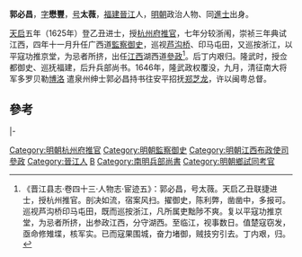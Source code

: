 '''郭必昌'''，[[表字|字]]'''懋豐'''，[[号|号]]'''太薇'''，[[福建|福建]][[晉江|晉江]]人，[[明朝|明朝]]政治人物、同[[進士|進士]]出身。

[[天启|天启]]五年（1625年）登乙丑进士，授[[杭州府|杭州府]][[推官|推官]]，七年分较浙闱，崇祯三年典试江西，四年十一月升任广西道[[監察御史|監察御史]]，巡视[[芦沟桥|芦沟桥]]、印马屯田，又巡按浙江，以平寇功推京堂，为忌者所挤，出任[[江西|江西]]湖西道[[參政|參政]]<ref>《晋江县志·卷四十三·人物志·宦迹五》：郭必昌，号太薇。天启乙丑联捷进士，授杭州推官。剖决如流，宿案风扫。擢御史，陈利弊，凿凿中，多报可。巡视芦沟桥印马屯田，既而巡按浙江，凡所属吏黜陟不爽。复以平寇功推京堂，为忌者所挤，出参政江西，分守湖西。至临江，视事数日。值楚寇窃发，亟命修雉堞，核军实。已而寇果围城，奋力堵御，贼技穷引去。丁内艰，归。</ref>。后丁内艰归。隆武时，授佥都御史、巡抚福建，后升兵部尚书。1646年，隆武政权覆没，九月，清征南大将军多罗贝勒[[博洛|博洛]] 遣泉州绅士郭必昌持书往安平招抚[[郑芝龙|郑芝龙]]，许以闽粤总督。

==參考==
{{reflist}}
{{明朝人物小作品}}
{{start box}}
{{s-off}}
{{s-before|[[蔡懋德|蔡懋德]]}}
{{s-title|明朝杭州府推官|1625年－1631年}}
{{s-after|[[楊卓然|楊卓然]]}}
|-
{{s-before|[[張肯堂|張肯堂]]}}
{{s-title|[[南明|南明]][[兵部尚書|兵部尚書]]|1645年－1646年}}
{{s-after|[[王化澄|王化澄]]}}
{{end box}}
{{天啓五年乙丑科殿試金榜}}
{{DEFAULTSORT:Guo郭}}
[[Category:明朝杭州府推官|Category:明朝杭州府推官]]
[[Category:明朝監察御史|Category:明朝監察御史]]
[[Category:明朝江西布政使司參政|Category:明朝江西布政使司參政]]
[[Category:晉江人|Category:晉江人]]
[[Category:郭姓|B]]
[[Category:南明兵部尚書|Category:南明兵部尚書]]
[[Category:明朝鄉試同考官|Category:明朝鄉試同考官]]